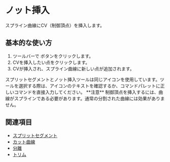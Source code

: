 
# ノット挿入

<Reference shortcut="" command="ノット挿入" button="ツールバー" buttonIcon='button-split-segment' />

スプライン曲線にCV（制御頂点）を挿入します。

## 基本的な使い方

1. ツールバーで <ButtonIcon type="button-split-segment" /> ボタンをクリックします。
2. CVを挿入したい点をクリックします。
3. CVが挿入され、スプライン曲線に新しい点が追加されます。

<VideoPlayer fileName="insert-knot"/>

<Callout type="warning" emoji="⚠️">
スプリットセグメントとノット挿入ツールは同じアイコンを使用しています。ツールを選択する際は、アイコンのテキストを確認するか、コマンドパレットに正しいコマンドを直接入力してください。
</Callout>

<Callout type="info" emoji="🗒️">
**注意** 制御頂点を挿入するには、曲線がスプラインである必要があります。通常の分割された曲線には効果がありません。
</Callout>

## 関連項目
- [スプリットセグメント](split-segment)
- [カット曲線](cut-curve)
- [分離](unjoin)
- [トリム](trim)
